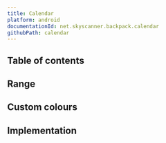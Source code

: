 ```yaml
---
title: Calendar
platform: android
documentationId: net.skyscanner.backpack.calendar
githubPath: calendar
---
```





## Table of contents

## Range

<AndroidComponentScreenshots
  lightMode={screenshotAll}
  darkMode={screenshotAllDm}
  altText="Calendar with a range of dates" />

## Custom colours

<AndroidComponentScreenshots
  lightMode={screenshotColored}
  darkMode={screenshotColoredDm}
  altText="Calendar with custom colours" />

## Implementation

<Readme />
